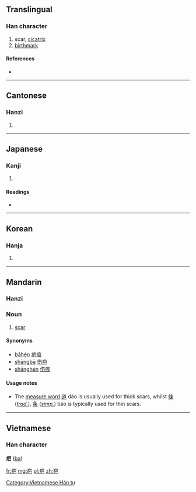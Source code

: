 ==Translingual==

===Han character===
{{Han char|rn=104|rad=疒|as=04|sn=9|four=0011<sub>7</sub>|canj=大日山 (KAU)}}

# scar, [[cicatrix]]
# [[birthmark]]

====References====
* {{Han ref|kx=0769.310|dkj=22051|dj=1180.050|hdz=42664.010|uh=75A4|ud=30116|bh=ACCD|bd=44237}}

----

==Cantonese==

===Hanzi===
{{yue-hanzi|jyut=|y=ba1}}

# {{defn|Cantonese|sort=疒04}}

----

==Japanese==

===Kanji===
{{ja-kanji|grade=|rs=疒04}}

# {{defn|Japanese|sort=疒04}}

====Readings====
* {{ja-readings|on=[[は]] (ha), [[へ]] (he)|kun=[[やまい]] (yamai)|nanori=}}

----

==Korean==

===Hanja===
{{ko-hanja|hangeul=파|eumhun=|rv=pa|mr=p'a|y=pha}}

# {{defn|Korean|sort=疒04}}

----

==Mandarin==
{{zh-hanzi|[[疤]]}}

===Hanzi===
{{cmn-hanzi|pin=[[bā]] ([[ba1]]), [[ē]] ([[e1]]), [[qià]] ([[qia4]])|wg=pa<sup>1</sup>, o<sup>1</sup>, ch'ia<sup>4</sup>}}

===Noun===
{{cmn-noun|ts|pin=bā|pint=ba1|mw=[[道]] and [[條]]/[[条]]|rs=疒04}}
#[[scar]]

====Synonyms====
*[[bāhén]] [[疤痕]]
*[[shāngbā]] [[伤疤]]
*[[shānghén]] [[伤痕]]

====Usage notes====
* The [[measure word]] [[道]] dào is usually used for thick scars, whilst [[條]] (''[[Traditional Chinese|trad.]]''), [[条]] (''[[Simplified Chinese|simp.]]'') tiáo is typically used for thin scars.

----

==Vietnamese==
===Han character===
'''疤''' ([[ba]])

[[Category:Vietnamese Hán tự]]

[[fr:疤]]
[[mg:疤]]
[[pl:疤]]
[[zh:疤]]